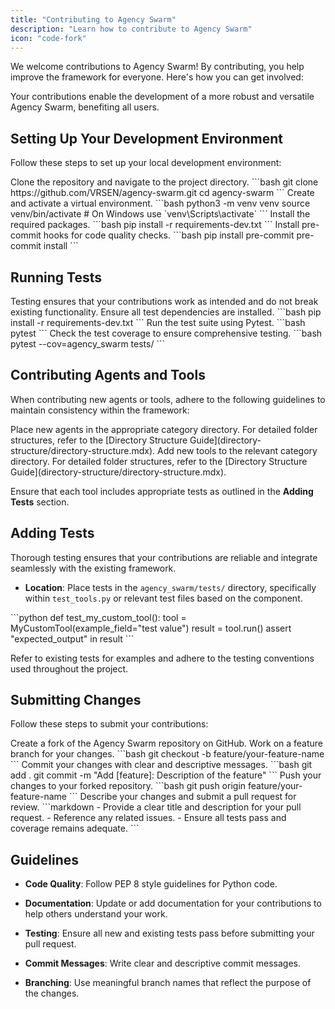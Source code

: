 ```yaml
---
title: "Contributing to Agency Swarm"
description: "Learn how to contribute to Agency Swarm"
icon: "code-fork"
---
```


We welcome contributions to Agency Swarm! By contributing, you help improve the framework for everyone. Here's how you can get involved:

<Info>
Your contributions enable the development of a more robust and versatile Agency Swarm, benefiting all users.
</Info>

## Setting Up Your Development Environment

Follow these steps to set up your local development environment:

<Steps titleSize="h3">

<Step title="Clone the Repository" icon="code-branch" iconType="solid">
Clone the repository and navigate to the project directory.

<CodeBlock>
```bash
git clone https://github.com/VRSEN/agency-swarm.git
cd agency-swarm
```
</CodeBlock>
</Step>

<Step title="Create a Virtual Environment" icon="laptop-code" iconType="solid">
Create and activate a virtual environment.

<CodeBlock>
```bash
python3 -m venv venv
source venv/bin/activate  # On Windows use `venv\Scripts\activate`
```
</CodeBlock>
</Step>

<Step title="Install Dependencies" icon="download" iconType="solid">
Install the required packages.

<CodeBlock>
```bash
pip install -r requirements-dev.txt
```
</CodeBlock>
</Step>

<Step title="Install Pre-Commit Hooks" icon="check-circle" iconType="solid">
Install pre-commit hooks for code quality checks.

<CodeBlock>
```bash
pip install pre-commit
pre-commit install
```
</CodeBlock>
</Step>

</Steps>

## Running Tests

<Note>
Testing ensures that your contributions work as intended and do not break existing functionality.
</Note>

<Steps titleSize="h3">

<Step title="Install Test Dependencies" icon="tools" iconType="solid">
Ensure all test dependencies are installed.

<CodeBlock>
```bash
pip install -r requirements-dev.txt
```
</CodeBlock>
</Step>

<Step title="Run Tests" icon="play-circle" iconType="solid">
Run the test suite using Pytest.

<CodeBlock>
```bash
pytest
```
</CodeBlock>
</Step>

<Step title="Check Test Coverage" icon="chart-bar" iconType="solid">
Check the test coverage to ensure comprehensive testing.

<CodeBlock>
```bash
pytest --cov=agency_swarm tests/
```
</CodeBlock>
</Step>

</Steps>

## Contributing Agents and Tools

When contributing new agents or tools, adhere to the following guidelines to maintain consistency within the framework:

<Steps titleSize="h3">

<Step title="Agents" icon="user-secret" iconType="solid">
Place new agents in the appropriate category directory. For detailed folder structures, refer to the [Directory Structure Guide](directory-structure/directory-structure.mdx).
</Step>

<Step title="Tools" icon="wrench" iconType="solid">
Add new tools to the relevant category directory. For detailed folder structures, refer to the [Directory Structure Guide](directory-structure/directory-structure.mdx).
</Step>

</Steps>

Ensure that each tool includes appropriate tests as outlined in the **Adding Tests** section.

## Adding Tests

<Note>
Thorough testing ensures that your contributions are reliable and integrate seamlessly with the existing framework.
</Note>

- **Location**: Place tests in the `agency_swarm/tests/` directory, specifically within `test_tools.py` or relevant test files based on the component.

<CodeBlock title="Example Test">
```python
def test_my_custom_tool():
    tool = MyCustomTool(example_field="test value")
    result = tool.run()
    assert "expected_output" in result
```
</CodeBlock>

Refer to existing tests for examples and adhere to the testing conventions used throughout the project.

## Submitting Changes

Follow these steps to submit your contributions:

<AccordionGroup>

<Accordion title="1. Fork the Repository" icon="code-branch" iconType="solid">
Create a fork of the Agency Swarm repository on GitHub.
</Accordion>

<Accordion title="2. Create a Branch" icon="code" iconType="solid">
Work on a feature branch for your changes.

<CodeBlock>
```bash
git checkout -b feature/your-feature-name
```
</CodeBlock>
</Accordion>

<Accordion title="3. Commit Your Changes" icon="git-commit" iconType="solid">
Commit your changes with clear and descriptive messages.

<CodeBlock>
```bash
git add .
git commit -m "Add [feature]: Description of the feature"
```
</CodeBlock>
</Accordion>

<Accordion title="4. Push to Your Fork" icon="git-push" iconType="solid">
Push your changes to your forked repository.

<CodeBlock>
```bash
git push origin feature/your-feature-name
```
</CodeBlock>
</Accordion>

<Accordion title="5. Submit a Pull Request" icon="paper-plane" iconType="solid">
Describe your changes and submit a pull request for review.

<CodeBlock>
```markdown
- Provide a clear title and description for your pull request.
- Reference any related issues.
- Ensure all tests pass and coverage remains adequate.
```
</CodeBlock>
</Accordion>

</AccordionGroup>

## Guidelines

<Check>

- **Code Quality**: Follow PEP 8 style guidelines for Python code.

- **Documentation**: Update or add documentation for your contributions to help others understand your work.

- **Testing**: Ensure all new and existing tests pass before submitting your pull request.

- **Commit Messages**: Write clear and descriptive commit messages.

- **Branching**: Use meaningful branch names that reflect the purpose of the changes.

</Check>
